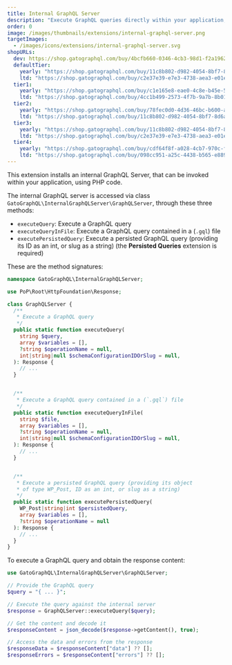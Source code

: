 ```yaml
---
title: Internal GraphQL Server
description: "Execute GraphQL queries directly within your application, using PHP code."
order: 0
image: /images/thumbnails/extensions/internal-graphql-server.png
targetImages:
  - /images/icons/extensions/internal-graphql-server.svg
shopURLs:
  dev: https://shop.gatographql.com/buy/4bcfb660-0346-4cb3-98d1-f2a1962a79c1
  defaultTier:
    yearly: "https://shop.gatographql.com/buy/11c8b802-d982-4054-8bf7-8d6ab27bf1ec"
    ltd: "https://shop.gatographql.com/buy/c2e37e39-e7e3-4738-aea3-e01e7de2288e"
  tier1:
    yearly: "https://shop.gatographql.com/buy/c1e165e8-eae0-4c8e-b45e-5c840791942c"
    ltd: "https://shop.gatographql.com/buy/4cc1b499-2573-4f7b-9a7b-8b01f4620fd1"
  tier2:
    yearly: "https://shop.gatographql.com/buy/78fec0d0-4d36-46bc-b600-ad096b278ced"
    ltd: "https://shop.gatographql.com/buy/11c8b802-d982-4054-8bf7-8d6ab27bf1ec"
  tier3:
    yearly: "https://shop.gatographql.com/buy/11c8b802-d982-4054-8bf7-8d6ab27bf1ec"
    ltd: "https://shop.gatographql.com/buy/c2e37e39-e7e3-4738-aea3-e01e7de2288e"
  tier4:
    yearly: "https://shop.gatographql.com/buy/cdf64f8f-a028-4cb7-970c-fc56a9a8dac2"
    ltd: "https://shop.gatographql.com/buy/098cc951-a25c-4438-b565-e8899f2db50b"
---
```


This extension installs an internal GraphQL Server, that can be invoked within your application, using PHP code.

The internal GraphQL server is accessed via class `GatoGraphQL\InternalGraphQLServer\GraphQLServer`, through these three methods:

- `executeQuery`: Execute a GraphQL query
- `executeQueryInFile`: Execute a GraphQL query contained in a (`.gql`) file
- `executePersistedQuery`: Execute a persisted GraphQL query (providing its ID as an int, or slug as a string) (the **Persisted Queries** extension is required)

These are the method signatures:

```php
namespace GatoGraphQL\InternalGraphQLServer;

use PoP\Root\HttpFoundation\Response;

class GraphQLServer {
  /**
   * Execute a GraphQL query
   */
  public static function executeQuery(
    string $query,
    array $variables = [],
    ?string $operationName = null,
    int|string|null $schemaConfigurationIDOrSlug = null,
  ): Response {
    // ...
  }


  /**
   * Execute a GraphQL query contained in a (`.gql`) file
   */
  public static function executeQueryInFile(
    string $file,
    array $variables = [],
    ?string $operationName = null,
    int|string|null $schemaConfigurationIDOrSlug = null,
  ): Response {
    // ...
  }


  /**
   * Execute a persisted GraphQL query (providing its object
   * of type WP_Post, ID as an int, or slug as a string)
   */
  public static function executePersistedQuery(
    WP_Post|string|int $persistedQuery,
    array $variables = [],
    ?string $operationName = null
  ): Response {
    // ...
  }
}
```

To execute a GraphQL query and obtain the response content:

```php
use GatoGraphQL\InternalGraphQLServer\GraphQLServer;

// Provide the GraphQL query
$query = "{ ... }";

// Execute the query against the internal server
$response = GraphQLServer::executeQuery($query);

// Get the content and decode it
$responseContent = json_decode($response->getContent(), true);

// Access the data and errors from the response
$responseData = $responseContent["data"] ?? [];
$responseErrors = $responseContent["errors"] ?? [];
```
